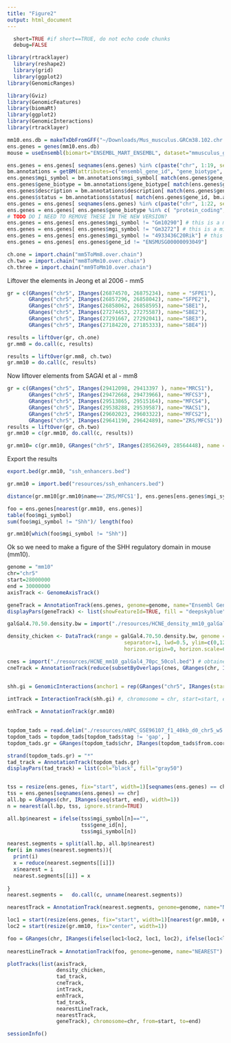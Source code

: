 ```yaml
---
title: "Figure2"
output: html_document
---
```


```r
  short=TRUE #if short==TRUE, do not echo code chunks
  debug=FALSE
```


```r
library(rtracklayer)
  library(reshape2)
  library(grid)
  library(ggplot2)
library(GenomicRanges)

```

```r
library(Gviz)
library(GenomicFeatures)
library(biomaRt)
library(ggplot2)
library(GenomicInteractions)
library(rtracklayer)
```

```r
mm10.ens.db = makeTxDbFromGFF("~/Downloads/Mus_musculus.GRCm38.102.chr.gtf")
ens.genes = genes(mm10.ens.db)
mouse = useEnsembl(biomart="ENSEMBL_MART_ENSEMBL", dataset="mmusculus_gene_ensembl", host = "asia.ensembl.org",  version="102")

ens.genes = ens.genes[ seqnames(ens.genes) %in% c(paste("chr", 1:19, sep=""), "chrX", "chrY")]
bm.annotations = getBM(attributes=c("ensembl_gene_id", "gene_biotype", "mgi_symbol"), mart=mouse, filters="ensembl_gene_id", values=ens.genes$gene_id, uniqueRows=TRUE)
ens.genes$mgi_symbol = bm.annotations$mgi_symbol[ match(ens.genes$gene_id, bm.annotations$ensembl_gene_id) ]
ens.genes$gene_biotype = bm.annotations$gene_biotype[ match(ens.genes$gene_id, bm.annotations$ensembl_gene_id) ]
ens.genes$description = bm.annotations$description[ match(ens.genes$gene_id, bm.annotations$ensembl_gene_id) ]
ens.genes$status = bm.annotations$status[ match(ens.genes$gene_id, bm.annotations$ensembl_gene_id) ]
ens.genes = ens.genes[ seqnames(ens.genes) %in% c(paste("chr", 1:22, sep=""), "chrX", "chrY")]
ens.genes = ens.genes[ ens.genes$gene_biotype %in% c( "protein_coding", "miRNA" ) ]
# TODO DO I NEED TO REMOVE THESE IN THE NEW VERSION?
ens.genes = ens.genes[ ens.genes$mgi_symbol != "Gm10290"] # this is a misannotated pseudogene
ens.genes = ens.genes[ ens.genes$mgi_symbol != "Gm3272"] # this is a misannotated pseudogene
ens.genes = ens.genes[ ens.genes$mgi_symbol != "4933436C20Rik"] # this is a misannotated pseudogenes
ens.genes = ens.genes[ ens.genes$gene_id != "ENSMUSG00000093049"]
```

```r
ch.one = import.chain("mm5ToMm8.over.chain")
ch.two = import.chain("mm8ToMm10.over.chain")
ch.three = import.chain("mm9ToMm10.over.chain")
```

Liftover the elements in Jeong et al 2006 - mm5 

```r
gr = c(GRanges("chr5", IRanges(26874570, 26875234), name = "SFPE1"),
       GRanges("chr5", IRanges(26857296, 26858042), name="SFPE2"),
       GRanges("chr5", IRanges(26858062, 26858595), name="SBE1"),
       GRanges("chr5", IRanges(27274453, 27275587), name="SBE2"),
       GRanges("chr5", IRanges(27291667, 27292041), name="SBE3"),
       GRanges("chr5", IRanges(27184220, 27185333), name="SBE4"))

results = liftOver(gr, ch.one)
gr.mm8 = do.call(c, results)

results = liftOver(gr.mm8, ch.two)
gr.mm10 = do.call(c, results)
```

Now liftover elements from SAGAI et al - mm8
```r
gr = c(GRanges("chr5", IRanges(29412098, 29413397 ), name="MRCS1"),
       GRanges("chr5", IRanges(29472668, 29473966), name="MFCS3"),
       GRanges("chr5", IRanges(29513865, 29515164), name="MFCS4"),
       GRanges("chr5", IRanges(29538288, 29539587), name="MACS1"),
       GRanges("chr5", IRanges(29602023, 29603322), name="MFCS2"),
       GRanges("chr5", IRanges(29641190, 29642489), name="ZRS/MFCS1"))
results = liftOver(gr, ch.two)
gr.mm10 = c(gr.mm10, do.call(c, results))

gr.mm10= c(gr.mm10, GRanges("chr5", IRanges(28562649, 28564448), name = "SLGE"))
```

Export the results 
```r
export.bed(gr.mm10, "ssh_enhancers.bed")
```

```r
gr.mm10 = import.bed("resources/ssh_enhancers.bed")

distance(gr.mm10[gr.mm10$name=='ZRS/MFCS1'], ens.genes[ens.genes$mgi_symbol=='Shh'])
```

```r
foo = ens.genes[nearest(gr.mm10, ens.genes)]
table(foo$mgi_symbol)
sum(foo$mgi_symbol != "Shh")/ length(foo)

gr.mm10[which(foo$mgi_symbol != "Shh")]
```



Ok so we need to make a figure of the SHH regulatory domain in mouse (mm10). 

```r
genome = "mm10"
chr="chr5"
start=28000000 
end = 30000000 
axisTrack <- GenomeAxisTrack()

geneTrack = AnnotationTrack(ens.genes, genome=genome, name="Ensembl Genes", id=ifelse(ens.genes$mgi_symbol=="", " ", ens.genes$mgi_symbol))
displayPars(geneTrack) <- list(showFeatureId=TRUE, fill = "deepskyblue", fontcolor.feature = "black", fontsize=9, just.group="below")

galGal4.70.50.density.bw = import("./resources/HCNE_density_mm10_galGal4_70pc_50col.bigWig")# obtained from ancora

density_chicken <- DataTrack(range = galGal4.70.50.density.bw, genome = genome, type = "horizon", chromosome = chr, name = "70%/50bp",  fill.horizon = c("#B41414", "#E03231", "#F7A99C", "yellow", "orange", "red"), 
                                      separator=1, lwd=0.5, ylim=c(0,12),
                                      horizon.origin=0, horizon.scale=6)

cnes = import("./resources/HCNE_mm10_galGal4_70pc_50col.bed") # obtained from ancora 
cneTrack = AnnotationTrack(reduce(subsetByOverlaps(cnes, GRanges(chr, IRanges(start - 500000, end + 500000)))), stacking="squish", genome=genome, chromosome=chr)


shh.gi = GenomicInteractions(anchor1 = rep(GRanges("chr5", IRanges(start=28467256, width=10), strand="*", name="SHH"),length(gr.mm10)), anchor2 = gr.mm10, counts=rep(1, length(gr.mm10)), experiment_name="SHH")
                             
intTrack = InteractionTrack(shh.gi) #, chromosome = chr, start=start, end=end)

enhTrack = AnnotationTrack(gr.mm10)
                       

topdom_tads = read.delim("./resources/mNPC_GSE96107_f1_40kb_d0_chr5_w5.domain", sep="\t")
topdom_tads = topdom_tads[topdom_tads$tag != 'gap', ]
topdom_tads.gr = GRanges(topdom_tads$chr, IRanges(topdom_tads$from.coord+1, topdom_tads$to.coord))

strand(topdom_tads.gr) = "*"
tad_track = AnnotationTrack(topdom_tads.gr)
displayPars(tad_track) = list(col="black", fill="gray50")


tss = resize(ens.genes, fix="start", width=1)[seqnames(ens.genes) == chr]
tss = ens.genes[seqnames(ens.genes) == chr]
all.bp = GRanges(chr, IRanges(seq(start, end), width=1))
n = nearest(all.bp, tss, ignore.strand=TRUE)

all.bp$nearest = ifelse(tss$mgi_symbol[n]=="",
                        tss$gene_id[n], 
                        tss$mgi_symbol[n])

nearest.segments = split(all.bp, all.bp$nearest)
for(i in names(nearest.segments)){
  print(i)
  x = reduce(nearest.segments[[i]])
  x$nearest = i
  nearest.segments[[i]] = x
  
}
nearest.segments =   do.call(c, unname(nearest.segments))

nearestTrack = AnnotationTrack(nearest.segments, genome=genome, name="NEAREST", id=nearest.segments$nearest)

loc1 = start(resize(ens.genes, fix="start", width=1)[nearest(gr.mm10, ens.genes, ignore.strand=TRUE)])
loc2 = start(resize(gr.mm10, fix="center", width=1))

foo = GRanges(chr, IRanges(ifelse(loc1<loc2, loc1, loc2), ifelse(loc1<loc2, loc2, loc1)))
              
nearestLineTrack = AnnotationTrack(foo, genome=genome, name="NEAREST")

plotTracks(list(axisTrack,
                density_chicken,
                tad_track,
                cneTrack,
                intTrack,
                enhTrack, 
                tad_track, 
                nearestLineTrack,
                nearestTrack,
                geneTrack), chromosome=chr, from=start, to=end)

```





```r
sessionInfo()
```

